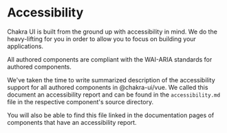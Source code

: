# Accessibility

Chakra UI is built from the ground up with accessibility in mind. We do the
heavy-lifting for you in order to allow you to focus on building your applications.

All authored components are compliant with the WAI-ARIA standards for authored components.

We've taken the time to write summarized description of the accessibility support for
all authored components in @chakra-ui/vue. We called this document an accessibility report
and can be found in the `accessibility.md` file in the respective component's source directory.

You will also be able to find this file linked in the documentation pages of components that have
an accessibility report.
